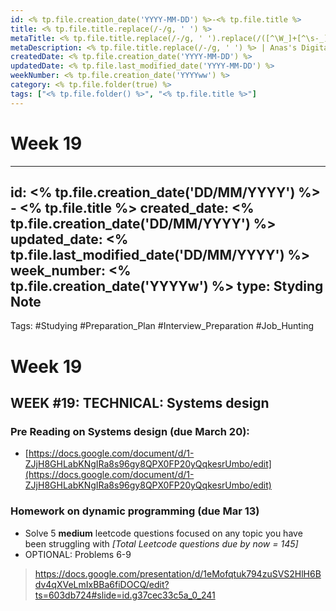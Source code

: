 ```yaml
---
id: <% tp.file.creation_date('YYYY-MM-DD') %>-<% tp.file.title %>
title: <% tp.file.title.replace(/-/g, ' ') %>
metaTitle: <% tp.file.title.replace(/-/g, ' ').replace(/([^\W_]+[^\s-_]+]*) */g, function (txt) {return txt.charAt(0).toUpperCase() + txt.substr(1).toLowerCase();}) %> | Anas's Digital Garden
metaDescription: <% tp.file.title.replace(/-/g, ' ') %> | Anas's Digital Garden
createdDate: <% tp.file.creation_date('YYYY-MM-DD') %>
updatedDate: <% tp.file.last_modified_date('YYYY-MM-DD') %>
weekNumber: <% tp.file.creation_date('YYYYww') %>
category: <% tp.file.folder(true) %>
tags: ["<% tp.file.folder() %>", "<% tp.file.title %>"]
---
```

# Week 19

---
id: <% tp.file.creation_date('DD/MM/YYYY') %> - <% tp.file.title %>
created_date: <% tp.file.creation_date('DD/MM/YYYY') %>
updated_date: <% tp.file.last_modified_date('DD/MM/YYYY') %>
week_number: <% tp.file.creation_date('YYYYw') %>
type: Styding Note
---
Tags: #Studying #Preparation_Plan #Interview_Preparation #Job_Hunting
# Week 19

## WEEK #19: TECHNICAL: Systems design

### Pre Reading on Systems design (due March 20):

- [https://docs.google.com/document/d/1-ZJjH8GHLabKNgIRa8s96gy8QPX0FP20yQqkesrUmbo/edit](https://docs.google.com/document/d/1-ZJjH8GHLabKNgIRa8s96gy8QPX0FP20yQqkesrUmbo/edit)

### Homework on dynamic programming (due Mar 13)

- Solve 5 **medium** leetcode questions focused on any topic you have been struggling with *[Total Leetcode questions due by now = 145]*
- OPTIONAL: Problems 6-9

> https://docs.google.com/presentation/d/1eMofqtuk794zuSVS2HlH6Bdv4qXVeLmIxBBa6fiDOCQ/edit?ts=603db724#slide=id.g37cec33c5a_0_241
>
